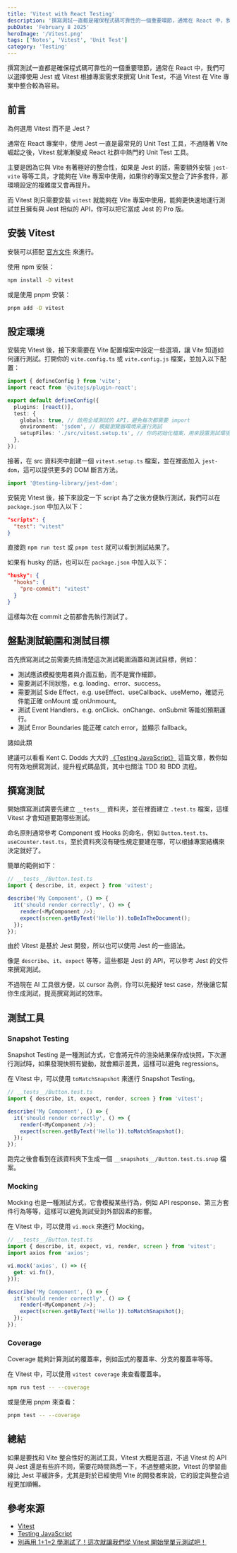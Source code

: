 ```yaml
---
title: 'Vitest with React Testing'
description: '撰寫測試一直都是確保程式碼可靠性的一個重要環節，通常在 React 中，我們可以選擇使用 Jest 或 Vitest 根據專案需求來撰寫 Unit Test，不過 Vitest 在 Vite 專案中整合較為容易。'
pubDate: 'February 8 2025'
heroImage: '/Vitest.png'
tags: ['Notes', 'Vitest', 'Unit Test']
category: 'Testing'
---
```


撰寫測試一直都是確保程式碼可靠性的一個重要環節，通常在 React 中，我們可以選擇使用 Jest 或 Vitest 根據專案需求來撰寫 Unit Test，不過 Vitest 在 Vite 專案中整合較為容易。

## 前言

為何選用 Vitest 而不是 Jest？

通常在 React 專案中，使用 Jest 一直是最常見的 Unit Test 工具，不過隨著 Vite 崛起之後，Vitest 就漸漸變成 React 社群中熱門的 Unit Test 工具。

主要是因為它與 Vite 有著極好的整合性，如果是 Jest 的話，需要額外安裝 `jest-vite` 等等工具，才能夠在 Vite 專案中使用，如果你的專案又整合了許多套件，那環境設定的複雜度又會再提升。

而 Vitest 則只需要安裝 `vitest` 就能夠在 Vite 專案中使用，能夠更快速地運行測試並且擁有與 Jest 相似的 API，你可以把它當成 Jest 的 Pro 版。

## 安裝 Vitest

安裝可以搭配 [官方文件](https://vitest.dev/guide/) 來進行。

使用 npm 安裝：
```bash
npm install -D vitest
```

或是使用 pnpm 安裝：
```bash
pnpm add -D vitest
```

## 設定環境

安裝完 Vitest 後，接下來需要在 Vite 配置檔案中設定一些選項，讓 Vite 知道如何運行測試。打開你的 `vite.config.ts` 或 `vite.config.js` 檔案，並加入以下配置：

```ts
import { defineConfig } from 'vite';
import react from '@vitejs/plugin-react';

export default defineConfig({
  plugins: [react()],
  test: {
    globals: true, // 啟用全域測試的 API，避免每次都需要 import
    environment: 'jsdom', // 模擬瀏覽器環境來運行測試
    setupFiles: './src/vitest.setup.ts', // 你的初始化檔案，用來設置測試環境
  },
});
```

接著，在 src 資料夾中創建一個 `vitest.setup.ts` 檔案，並在裡面加入 `jest-dom`，這可以提供更多的 DOM 斷言方法。

```ts
import '@testing-library/jest-dom';
```

安裝完 Vitest 後，接下來設定一下 script 為了之後方便執行測試，我們可以在 `package.json` 中加入以下：

```json
"scripts": {
  "test": "vitest"
}
```

直接跑 `npm run test` 或 `pnpm test` 就可以看到測試結果了。

如果有 husky 的話，也可以在 `package.json` 中加入以下：

```json
"husky": {
  "hooks": {
    "pre-commit": "vitest"
  }
}
```

這樣每次在 commit 之前都會先執行測試了。

## 盤點測試範圍和測試目標

首先撰寫測試之前需要先搞清楚這次測試範圍涵蓋和測試目標，例如：

* 測試應該模擬使用者與介面互動，而不是實作細節。
* 需要測試不同狀態，e.g. loading、error、success。
* 需要測試 Side Effect，e.g. useEffect、useCallback、useMemo，確認元件能正確 onMount 或 onUnmount。
* 測試 Event Handlers，e.g. onClick、onChange、onSubmit 等能如預期運行。
* 測試 Error Boundaries 能正確 catch error，並顯示 fallback。

諸如此類

建議可以看看 Kent C. Dodds 大大的 [《Testing JavaScript》](https://www.testingjavascript.com/) 這篇文章，教你如何有效地撰寫測試，提升程式碼品質，其中也關注 TDD 和 BDD 流程。

## 撰寫測試

開始撰寫測試需要先建立 `__tests__` 資料夾，並在裡面建立 `.test.ts` 檔案，這樣 Vitest 才會知道要跑哪些測試。

命名原則通常參考 Component 或 Hooks 的命名，例如 `Button.test.ts`、`useCounter.test.ts`，至於資料夾沒有硬性規定要建在哪，可以根據專案結構來決定就好了。

簡單的範例如下：

```ts
// __tests__/Button.test.ts
import { describe, it, expect } from 'vitest';

describe('My Component', () => {
  it('should render correctly', () => {
    render(<MyComponent />);
    expect(screen.getByText('Hello')).toBeInTheDocument();
  });
});
```

由於 Vitest 是基於 Jest 開發，所以也可以使用 Jest 的一些語法。

像是 `describe`、`it`、`expect` 等等，這些都是 Jest 的 API，可以參考 Jest 的文件來撰寫測試。

不過現在 AI 工具很方便，以 cursor 為例，你可以先擬好 test case，然後讓它幫你生成測試，提高撰寫測試的效率。

## 測試工具

### Snapshot Testing

Snapshot Testing 是一種測試方式，它會將元件的渲染結果保存成快照，下次運行測試時，如果發現快照有變動，就會顯示差異，這樣可以避免 regressions。

在 Vitest 中，可以使用 `toMatchSnapshot` 來進行 Snapshot Testing。

```ts
// __tests__/Button.test.ts
import { describe, it, expect, render, screen } from 'vitest';

describe('My Component', () => {
  it('should render correctly', () => {
    render(<MyComponent />);
    expect(screen.getByText('Hello')).toMatchSnapshot();
  });
});
```

跑完之後會看到在該資料夾下生成一個 `__snapshots__/Button.test.ts.snap` 檔案。

### Mocking

Mocking 也是一種測試方式，它會模擬某些行為，例如 API response、第三方套件行為等等，這樣可以避免測試受到外部因素的影響。

在 Vitest 中，可以使用 `vi.mock` 來進行 Mocking。

```ts
// __tests__/Button.test.ts
import { describe, it, expect, vi, render, screen } from 'vitest';
import axios from 'axios';

vi.mock('axios', () => ({
  get: vi.fn(),
}));

describe('My Component', () => {
  it('should render correctly', () => {
    render(<MyComponent />);
    expect(screen.getByText('Hello')).toMatchSnapshot();
  });
});
```

### Coverage

Coverage 能夠計算測試的覆蓋率，例如函式的覆蓋率、分支的覆蓋率等等。

在 Vitest 中，可以使用 `vitest coverage` 來查看覆蓋率。

```bash
npm run test -- --coverage
```

或是使用 pnpm 來查看：
```bash
pnpm test -- --coverage
```

## 總結

如果是要找和 Vite 整合性好的測試工具，Vitest 大概是首選，不過 Vitest 的 API 與 Jest 還是有些許不同，需要花時間熟悉一下，不過整體來說，Vitest 的學習曲線比 Jest 平緩許多，尤其是對於已經使用 Vite 的開發者來說，它的設定與整合過程更加順暢。

## 參考來源

* [Vitest](https://vitest.dev/)
* [Testing JavaScript](https://www.testingjavascript.com/)
* [別再用 1+1=2 學測試了！這次就讓我們從 Vitest 開始學單元測試吧！](https://israynotarray.com/vitest/20230420/4055762937/)